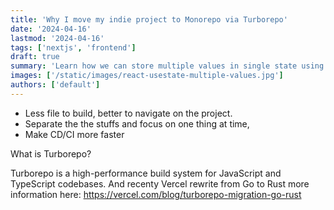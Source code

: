 ```yaml
---
title: 'Why I move my indie project to Monorepo via Turborepo'
date: '2024-04-16'
lastmod: '2024-04-16'
tags: ['nextjs', 'frontend']
draft: true
summary: 'Learn how we can store multiple values in single state using useState hook in functional component.'
images: ['/static/images/react-usestate-multiple-values.jpg']
authors: ['default']
---
```


- Less file to build, better to navigate on the project.
- Separate the the stuffs and focus on one thing at time,
- Make CD/CI more faster

What is Turborepo?

Turborepo is a high-performance build system for JavaScript and TypeScript codebases. And recenty Vercel rewrite from Go to Rust more information here: https://vercel.com/blog/turborepo-migration-go-rust

